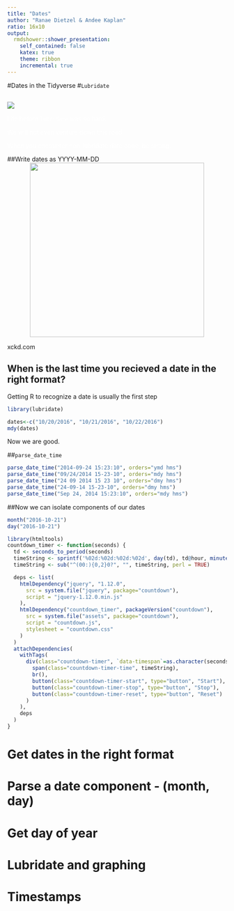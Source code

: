 ```yaml
---
title: "Dates"
author: "Ranae Dietzel & Andee Kaplan"
ratio: 16x10
output:
  rmdshower::shower_presentation:
    self_contained: false
    katex: true
    theme: ribbon
    incremental: true
---
```


#Dates in the Tidyverse 
#`Lubridate`

##   
<img src="images/darkpast.jpg" class="cover height" />
<p style="color:white">Life before `lubridate` was so hard.</p>
<p style="color:white">We will not even venture down this road.</p>
<p style="color:white">When you encounter non-lubridate date code, be strong.</p>
    
##Write dates as YYYY-MM-DD  
 <center><img src="images/iso_8601.png" width="400px" /></center>
 xckd.com

## When is the last time you recieved a date in the right format?

Getting R to recognize a date is usually the first step  
```r
library(lubridate)
```

```r
dates<-c("10/20/2016", "10/21/2016", "10/22/2016")
mdy(dates)
```
Now we are good.  

##`parse_date_time`  

```r
parse_date_time("2014-09-24 15:23:10", orders="ymd hms")  
parse_date_time("09/24/2014 15-23-10", orders="mdy hms")
parse_date_time("24 09 2014 15 23 10", orders="dmy hms")
parse_date_time("24-09-14 15-23-10", orders="dmy hms")
parse_date_time("Sep 24, 2014 15:23:10", orders="mdy hms")
```

##Now we can isolate components of our dates  
```r
month("2016-10-21")
day("2016-10-21")
```

```r
library(htmltools)
countdown_timer <- function(seconds) {
  td <- seconds_to_period(seconds)
  timeString <- sprintf('%02d:%02d:%02d:%02d', day(td), td@hour, minute(td), second(td))
  timeString <- sub("^(00:){0,2}0?", "", timeString, perl = TRUE)

  deps <- list(
    htmlDependency("jquery", "1.12.0",
      src = system.file("jquery", package="countdown"),
      script = "jquery-1.12.0.min.js"
    ),
    htmlDependency("countdown_timer", packageVersion("countdown"),
      src = system.file("assets", package="countdown"),
      script = "countdown.js",
      stylesheet = "countdown.css"
    )
  )
  attachDependencies(
    withTags(
      div(class="countdown-timer", `data-timespan`=as.character(seconds),
        span(class="countdown-timer-time", timeString),
        br(),
        button(class="countdown-timer-start", type="button", "Start"),
        button(class="countdown-timer-stop", type="button", "Stop"),
        button(class="countdown-timer-reset", type="button", "Reset")
      )
    ),
    deps
  )
}
```



# Get dates in the right format
# Parse a date component - (month, day)
# Get day of year  
# Lubridate and graphing  
# Timestamps  
# 

